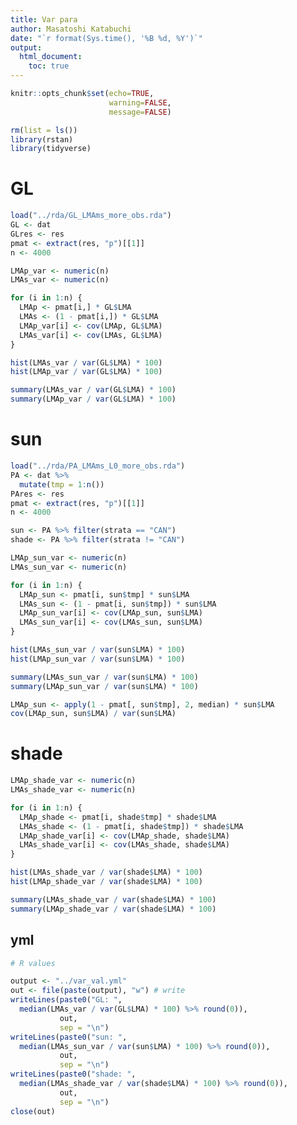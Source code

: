 ```yaml
---
title: Var para
author: Masatoshi Katabuchi
date: "`r format(Sys.time(), '%B %d, %Y')`"
output:
  html_document:
    toc: true
---
```


```r
knitr::opts_chunk$set(echo=TRUE,
                      warning=FALSE,
                      message=FALSE)
```


```r
rm(list = ls())
library(rstan)
library(tidyverse)
```

# GL

```r
load("../rda/GL_LMAms_more_obs.rda")
GL <- dat
GLres <- res
pmat <- extract(res, "p")[[1]]
n <- 4000

LMAp_var <- numeric(n)
LMAs_var <- numeric(n)

for (i in 1:n) {
  LMAp <- pmat[i,] * GL$LMA
  LMAs <- (1 - pmat[i,]) * GL$LMA
  LMAp_var[i] <- cov(LMAp, GL$LMA)
  LMAs_var[i] <- cov(LMAs, GL$LMA)
}

hist(LMAs_var / var(GL$LMA) * 100)
hist(LMAp_var / var(GL$LMA) * 100)

summary(LMAs_var / var(GL$LMA) * 100)
summary(LMAp_var / var(GL$LMA) * 100)

```

# sun

```r
load("../rda/PA_LMAms_L0_more_obs.rda")
PA <- dat %>%
  mutate(tmp = 1:n())
PAres <- res
pmat <- extract(res, "p")[[1]]
n <- 4000

sun <- PA %>% filter(strata == "CAN")
shade <- PA %>% filter(strata != "CAN")

LMAp_sun_var <- numeric(n)
LMAs_sun_var <- numeric(n)

for (i in 1:n) {
  LMAp_sun <- pmat[i, sun$tmp] * sun$LMA
  LMAs_sun <- (1 - pmat[i, sun$tmp]) * sun$LMA
  LMAp_sun_var[i] <- cov(LMAp_sun, sun$LMA)
  LMAs_sun_var[i] <- cov(LMAs_sun, sun$LMA)
}

hist(LMAs_sun_var / var(sun$LMA) * 100)
hist(LMAp_sun_var / var(sun$LMA) * 100)

summary(LMAs_sun_var / var(sun$LMA) * 100)
summary(LMAp_sun_var / var(sun$LMA) * 100)

LMAp_sun <- apply(1 - pmat[, sun$tmp], 2, median) * sun$LMA 
cov(LMAp_sun, sun$LMA) / var(sun$LMA)

```

# shade

```r
LMAp_shade_var <- numeric(n)
LMAs_shade_var <- numeric(n)

for (i in 1:n) {
  LMAp_shade <- pmat[i, shade$tmp] * shade$LMA
  LMAs_shade <- (1 - pmat[i, shade$tmp]) * shade$LMA
  LMAp_shade_var[i] <- cov(LMAp_shade, shade$LMA)
  LMAs_shade_var[i] <- cov(LMAs_shade, shade$LMA)
}

hist(LMAs_shade_var / var(shade$LMA) * 100)
hist(LMAp_shade_var / var(shade$LMA) * 100)

summary(LMAs_shade_var / var(shade$LMA) * 100)
summary(LMAp_shade_var / var(shade$LMA) * 100)
```

## yml

```r
# R values

output <- "../var_val.yml"
out <- file(paste(output), "w") # write
writeLines(paste0("GL: ",
  median(LMAs_var / var(GL$LMA) * 100) %>% round(0)),
           out,
           sep = "\n")
writeLines(paste0("sun: ",
  median(LMAs_sun_var / var(sun$LMA) * 100) %>% round(0)),
           out,
           sep = "\n")
writeLines(paste0("shade: ",
  median(LMAs_shade_var / var(shade$LMA) * 100) %>% round(0)),
           out,
           sep = "\n")
close(out)

```
